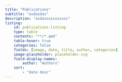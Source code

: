 ```yaml
---
title: "Publications"
subtitle: "asdasdas"
description: "asdasssssssssss"
listing:
    id: publications-listing
    type: table
    contents: "**/*.qmd"
    table-hover: true
    categories: false
    fields: [image, date, title, author, categories]
    image-placeholder: placeholder.svg
    field-display-names:
        author: "Authors"
    sort:
        - "date desc"
---
```


:::{.column-screen-inset #publications-listing}
:::